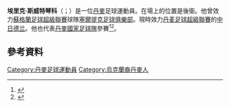 {{short description|Danish footballer (born 1991)}}
{{Use dmy dates|date=December 2016}}
{{Infobox football biography
| name = 埃里克·斯威特琴科 <br/>Erik Sviatchenko
| fullname = Erik Sergiyovych Sviatchenko
| image = Erik-sviatchenko home MCH.jpg
| image_size = 300px
| birth_date = {{birth date and age|1991|10|4|df=y}}
| birth_place = [[丹麥|丹麥]][[維堡_(丹麥)|維堡]]
| height = {{height|m=1.85}}<ref name="bio">{{cite web |url=http://fcm.dk/spillere/erik-sergeivich |title=Spillere - Erik Sviatchenko |access-date=18 January 2015 |website=FCM |archive-date=2014-12-27 |archive-url=https://web.archive.org/web/20141227223210/http://fcm.dk/spillere/erik-sergeivich |dead-url=no }}</ref>
| position = [[後衛_(足球)#中後衛|中後衛]]
| currentclub = [[中日德兰足球俱乐部|中日德兰]]
| clubnumber = 28
| youthclubs1 = [[域堡足球會|域堡]]
| youthclubs2 = 霍爾克IF
| youthclubs3 = 森德馬肯
| youthclubs4 = [[FK維堡|FK維堡]]
| youthclubs5 = [[中日德兰足球俱乐部|中日德兰]]
| youthyears1 = 1997–1998
| youthyears2 = 2001–2003
| youthyears3 = 2003–2004
| youthyears4 = 2004–2006
| youthyears5 = 2006–2009
| clubs1 = [[中日德兰足球俱乐部|中日德兰]]
| clubs2 = [[凯尔特人足球俱乐部|些路迪]]
| clubs3 = → [[中日德兰足球俱乐部|中日德兰]] (外借)
| clubs4 = [[中日德兰足球俱乐部|中日德兰]]
| years1 = 2009–2016
| years2 = 2016–2018
| years3 = 2018
| years4 = 2018–
| caps1 = 111
| caps2 = 42
| caps3 = 16
| caps4 = 88
| goals1 = 10
| goals2 = 1
| goals3 = 1
| goals4 = 10
| nationalteam1 = 丹麥U18
| nationalteam2 = [[丹麥U19|丹麥U19]]
| nationalyears1 = 2009
| nationalyears2 = 2009–2010
| nationalcaps1 = 2
| nationalcaps2 = 6
| nationalgoals1 = 1
| nationalgoals2 = 0
| nationalyears3 = 2010
| nationalyears4 = 2010–2012
| nationalyears5 = 2015–
| nationalteam3 = 丹麥U20
| nationalteam4 = [[丹麥21歲以下國家足球隊|丹麥U21]]
| nationalteam5 = [[丹麥國家足球隊|丹麥]]
| nationalcaps3 = 3
| nationalgoals3 = 0
| nationalcaps4 = 8
| nationalgoals4 = 2
| nationalcaps5 = 5
| nationalgoals5 = 1
| pcupdate = 2021年7月20日 (UTC)
| ntupdate = 2016年10月31日
}}

'''埃里克·斯威特琴科'''（{{lang-da|Erik Sviatchenko}}；{{bd|1991年|10月4日}}）是一位[[丹麥|丹麥]]足球運動員。在場上的位置是後衛。他曾效力[[蘇格蘭足球超級聯賽|蘇格蘭足球超級聯賽]]球隊[[塞爾提克足球俱樂部|塞爾提克足球俱樂部]]。現時效力[[丹麦足球超級聯賽|丹麦足球超級聯賽]]的[[中日德兰足球俱乐部|中日德兰]]。他也代表[[丹麥國家足球隊|丹麥國家足球隊]]參賽<ref>{{Cite web |url=http://www.dbu.dk/Nyheder/2015/Marts/DK_US |title=存档副本 |accessdate=2015-06-03 |archive-date=2016-09-11 |archive-url=https://web.archive.org/web/20160911024701/http://www.dbu.dk/nyheder/2015/marts/dk_us |dead-url=no }}</ref><ref>{{Cite web |url=http://www.bold.dk/nyt/bendtner-hattrick-i-dansk-sejr-i-aarhus |title=存档副本 |accessdate=2015-06-03 |archive-date=2015-09-24 |archive-url=https://web.archive.org/web/20150924050615/http://www.bold.dk/nyt/bendtner-hattrick-i-dansk-sejr-i-aarhus |dead-url=no }}</ref>。

==參考資料==
{{Reflist}}

{{DEFAULTSORT: Sviatchenko, Erik}}
[[Category:丹麥足球運動員|Category:丹麥足球運動員]]
[[Category:烏克蘭裔丹麥人|Category:烏克蘭裔丹麥人]]